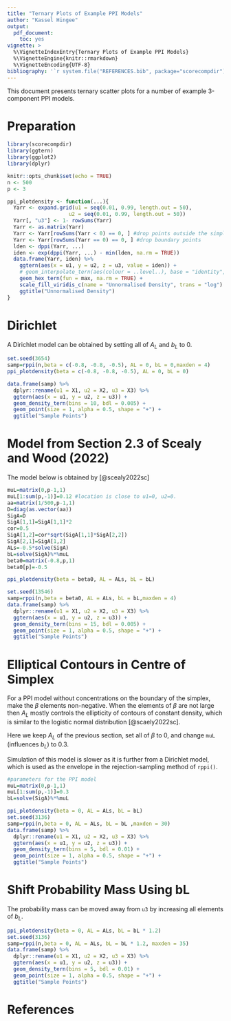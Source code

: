 ```yaml
---
title: "Ternary Plots of Example PPI Models"
author: "Kassel Hingee"
output: 
  pdf_document: 
    toc: yes
vignette: >
  %\VignetteIndexEntry{Ternary Plots of Example PPI Models}
  %\VignetteEngine{knitr::rmarkdown}
  %\VignetteEncoding{UTF-8}
bibliography: '`r system.file("REFERENCES.bib", package="scorecompdir")`'
---
```


This document presents ternary scatter plots for a number of example 3-component PPI models.

# Preparation
```r
library(scorecompdir)
library(ggtern)
library(ggplot2)
library(dplyr)

knitr::opts_chunk$set(echo = TRUE)
n <- 500
p <- 3

ppi_plotdensity <- function(...){
  Yarr <- expand.grid(u1 = seq(0.01, 0.99, length.out = 50),
                    u2 = seq(0.01, 0.99, length.out = 50))
  Yarr[, "u3"] <- 1- rowSums(Yarr)
  Yarr <- as.matrix(Yarr)
  Yarr <- Yarr[rowSums(Yarr < 0) == 0, ] #drop points outside the simplex
  Yarr <- Yarr[rowSums(Yarr == 0) == 0, ] #drop boundary points
  lden <- dppi(Yarr, ...)
  iden <- exp(dppi(Yarr, ...) - min(lden, na.rm = TRUE))
  data.frame(Yarr, iden) %>%
    ggtern(aes(x = u1, y = u2, z = u3, value = iden)) +
    # geom_interpolate_tern(aes(colour = ..level..), base = "identity", bins = 500) +
    geom_hex_tern(fun = max, na.rm = TRUE) +
    scale_fill_viridis_c(name = "Unnormalised Density", trans = "log") +
    ggtitle("Unnormalised Density")
}
```

# Dirichlet
A Dirichlet model can be obtained by setting all of $A_L$ and $b_L$ to 0.

```r
set.seed(3654)
samp=rppi(n,beta = c(-0.8, -0.8, -0.5), AL = 0, bL = 0,maxden = 4)
ppi_plotdensity(beta = c(-0.8, -0.8, -0.5), AL = 0, bL = 0)

data.frame(samp) %>%
  dplyr::rename(u1 = X1, u2 = X2, u3 = X3) %>%
  ggtern(aes(x = u1, y = u2, z = u3)) +
  geom_density_tern(bins = 10, bdl = 0.005) + 
  geom_point(size = 1, alpha = 0.5, shape = "+") +
  ggtitle("Sample Points")
```

# Model from Section 2.3 of Scealy and Wood (2022)
The model below is obtained by [@scealy2022sc]

```r
muL=matrix(0,p-1,1)
muL[1:sum(p,-1)]=0.12 #location is close to u1=0, u2=0.
aa=matrix(1/500,p-1,1)
D=diag(as.vector(aa))
SigA=D
SigA[1,1]=SigA[1,1]*2
cor=0.5
SigA[1,2]=cor*sqrt(SigA[1,1]*SigA[2,2])
SigA[2,1]=SigA[1,2]
ALs=-0.5*solve(SigA)
bL=solve(SigA)%*%muL
beta0=matrix(-0.8,p,1)
beta0[p]=-0.5
```


```r
ppi_plotdensity(beta = beta0, AL = ALs, bL = bL)

set.seed(13546)
samp=rppi(n,beta = beta0, AL = ALs, bL = bL,maxden = 4)
data.frame(samp) %>%
  dplyr::rename(u1 = X1, u2 = X2, u3 = X3) %>%
  ggtern(aes(x = u1, y = u2, z = u3)) +
  geom_density_tern(bins = 15, bdl = 0.005) + 
  geom_point(size = 1, alpha = 0.5, shape = "+") +
  ggtitle("Sample Points")
```

# Elliptical Contours in Centre of Simplex
For a PPI model without concentrations on the boundary of the simplex, make the $\beta$ elements non-negative. 
When the elements of $\beta$ are not large then $A_L$ mostly controls the ellipticity of contours of constant density, which is similar to the logistic normal distribution [@scaely2022sc].

Here we keep $A_L$ of the previous section, set all of $\beta$ to $0$, and change `muL` (influences $b_L$) to 0.3.

Simulation of this model is slower as it is further from a Dirichlet model, which is used as the envelope in the rejection-sampling method of `rppi()`.

```r
#parameters for the PPI model
muL=matrix(0,p-1,1)
muL[1:sum(p,-1)]=0.3
bL=solve(SigA)%*%muL
```

```r
ppi_plotdensity(beta = 0, AL = ALs, bL = bL)
set.seed(3136)
samp=rppi(n,beta = 0, AL = ALs, bL = bL ,maxden = 30)
data.frame(samp) %>%
  dplyr::rename(u1 = X1, u2 = X2, u3 = X3) %>%
  ggtern(aes(x = u1, y = u2, z = u3)) +
  geom_density_tern(bins = 5, bdl = 0.01) + 
  geom_point(size = 1, alpha = 0.5, shape = "+") +
  ggtitle("Sample Points")
```
# Shift Probability Mass Using bL
The probability mass can be moved away from `u3` by increasing all elements of $b_L$. 

```r
ppi_plotdensity(beta = 0, AL = ALs, bL = bL * 1.2)
set.seed(3136)
samp=rppi(n,beta = 0, AL = ALs, bL = bL * 1.2, maxden = 35)
data.frame(samp) %>%
  dplyr::rename(u1 = X1, u2 = X2, u3 = X3) %>%
  ggtern(aes(x = u1, y = u2, z = u3)) +
  geom_density_tern(bins = 5, bdl = 0.01) + 
  geom_point(size = 1, alpha = 0.5, shape = "+") +
  ggtitle("Sample Points")
```

# References


